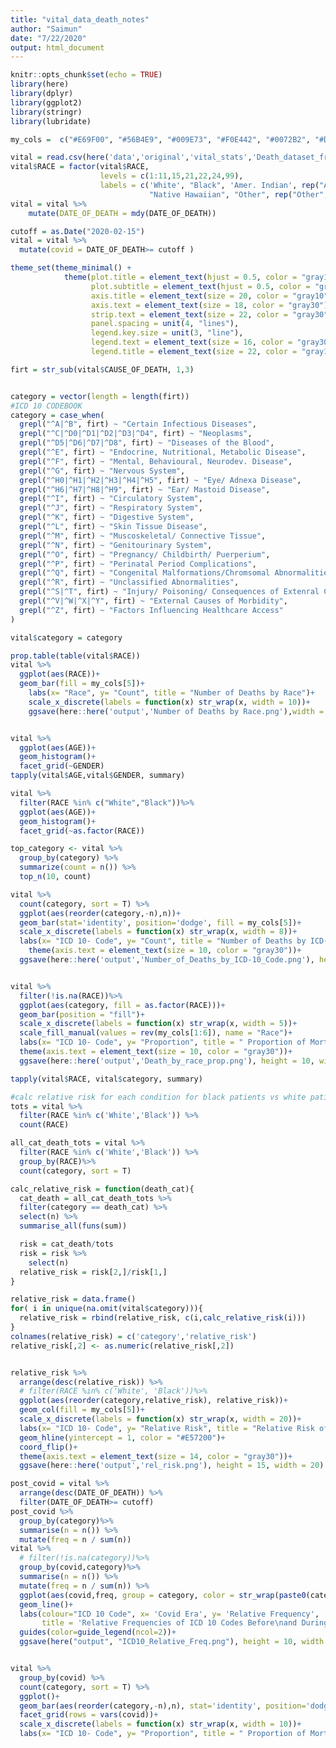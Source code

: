 ```yaml
---
title: "vital_data_death_notes"
author: "Saimun"
date: "7/22/2020"
output: html_document
---
```


```r
knitr::opts_chunk$set(echo = TRUE)
library(here)
library(dplyr)
library(ggplot2)
library(stringr)
library(lubridate)

```


```r
my_cols =  c("#E69F00", "#56B4E9", "#009E73", "#F0E442", "#0072B2", "#D55E00", "#CC79A7")

vital = read.csv(here('data','original','vital_stats','Death_dataset_from_2016_to_YTD.csv'))
vital$RACE = factor(vital$RACE,
                    levels = c(1:11,15,21,22,24,99),
                    labels = c('White', "Black", 'Amer. Indian', rep("Asian",7),
                               "Native Hawaiian", "Other", rep("Other", 4)))
vital = vital %>% 
    mutate(DATE_OF_DEATH = mdy(DATE_OF_DEATH))

cutoff = as.Date("2020-02-15")
vital = vital %>%
  mutate(covid = DATE_OF_DEATH>= cutoff )

theme_set(theme_minimal() +
            theme(plot.title = element_text(hjust = 0.5, color = "gray10", size = 24),
                  plot.subtitle = element_text(hjust = 0.5, color = "gray30", face = "italic", size = 20),
                  axis.title = element_text(size = 20, color = "gray10"),
                  axis.text = element_text(size = 18, color = "gray30"),
                  strip.text = element_text(size = 22, color = "gray30"),
                  panel.spacing = unit(4, "lines"),
                  legend.key.size = unit(3, "line"),
                  legend.text = element_text(size = 16, color = "gray30"),
                  legend.title = element_text(size = 22, color = "gray10")))
```



```r
firt = str_sub(vital$CAUSE_OF_DEATH, 1,3) 


category = vector(length = length(firt))
#ICD 10 CODEBOOK
category = case_when(
  grepl("^A|^B", firt) ~ "Certain Infectious Diseases",
  grepl("^C|^D0|^D1|^D2|^D3|^D4", firt) ~ "Neoplasms",
  grepl("^D5|^D6|^D7|^D8", firt) ~ "Diseases of the Blood",
  grepl("^E", firt) ~ "Endocrine, Nutritional, Metabolic Disease",
  grepl("^F", firt) ~ "Mental, Behavioural, Neurodev. Disease",
  grepl("^G", firt) ~ "Nervous System",
  grepl("^H0|^H1|^H2|^H3|^H4|^H5", firt) ~ "Eye/ Adnexa Disease",
  grepl("^H6|^H7|^H8|^H9", firt) ~ "Ear/ Mastoid Disease",
  grepl("^I", firt) ~ "Circulatory System",
  grepl("^J", firt) ~ "Respiratory System",
  grepl("^K", firt) ~ "Digestive System",
  grepl("^L", firt) ~ "Skin Tissue Disease",
  grepl("^M", firt) ~ "Muscoskeletal/ Connective Tissue",
  grepl("^N", firt) ~ "Genitourinary System",
  grepl("^O", firt) ~ "Pregnancy/ Childbirth/ Puerperium",
  grepl("^P", firt) ~ "Perinatal Period Complications",
  grepl("^Q", firt) ~ "Congenital Malformations/Chromsomal Abnormalities",
  grepl("^R", firt) ~ "Unclassified Abnormalities",
  grepl("^S|^T", firt) ~ "Injury/ Poisoning/ Consequences of Extenral Causes",
  grepl("^V|^W|^X|^Y", firt) ~ "External Causes of Morbidity",
  grepl("^Z", firt) ~ "Factors Influencing Healthcare Access"
)

vital$category = category
```

```r
prop.table(table(vital$RACE))
vital %>%
  ggplot(aes(RACE))+
  geom_bar(fill = my_cols[5])+
    labs(x= "Race", y= "Count", title = "Number of Deaths by Race")+
    scale_x_discrete(labels = function(x) str_wrap(x, width = 10))+
    ggsave(here::here('output','Number of Deaths by Race.png'),width = 10)


vital %>%
  ggplot(aes(AGE))+
  geom_histogram()+
  facet_grid(~GENDER)
tapply(vital$AGE,vital$GENDER, summary)

vital %>%
  filter(RACE %in% c("White","Black"))%>%
  ggplot(aes(AGE))+
  geom_histogram()+
  facet_grid(~as.factor(RACE))
```



```r
top_category <- vital %>%
  group_by(category) %>%
  summarize(count = n()) %>%
  top_n(10, count)

vital %>%
  count(category, sort = T) %>%
  ggplot(aes(reorder(category,-n),n))+
  geom_bar(stat='identity', position='dodge', fill = my_cols[5])+
  scale_x_discrete(labels = function(x) str_wrap(x, width = 8))+
  labs(x= "ICD 10- Code", y= "Count", title = "Number of Deaths by ICD-10 Code")+
    theme(axis.text = element_text(size = 10, color = "gray30"))+
  ggsave(here::here('output','Number_of_Deaths_by_ICD-10_Code.png'), height = 10, width = 20)


vital %>%
  filter(!is.na(RACE))%>%
  ggplot(aes(category, fill = as.factor(RACE)))+
  geom_bar(position = "fill")+
  scale_x_discrete(labels = function(x) str_wrap(x, width = 5))+
  scale_fill_manual(values = rev(my_cols[1:6]), name = "Race")+
  labs(x= "ICD 10- Code", y= "Proportion", title = " Proportion of Mortalities by Race")+
  theme(axis.text = element_text(size = 10, color = "gray30"))+
  ggsave(here::here('output','Death_by_race_prop.png'), height = 10, width = 20)

tapply(vital$RACE, vital$category, summary)

```

```r
#calc relative risk for each condition for black patients vs white patients
tots = vital %>% 
  filter(RACE %in% c('White','Black')) %>%
  count(RACE)

all_cat_death_tots = vital %>%
  filter(RACE %in% c('White','Black')) %>%
  group_by(RACE)%>%
  count(category, sort = T)

calc_relative_risk = function(death_cat){
  cat_death = all_cat_death_tots %>%
  filter(category == death_cat) %>%
  select(n) %>%
  summarise_all(funs(sum))

  risk = cat_death/tots 
  risk = risk %>%
    select(n)
  relative_risk = risk[2,]/risk[1,]
}

relative_risk = data.frame()
for( i in unique(na.omit(vital$category))){
  relative_risk = rbind(relative_risk, c(i,calc_relative_risk(i)))
}
colnames(relative_risk) = c('category','relative_risk')
relative_risk[,2] <- as.numeric(relative_risk[,2])


relative_risk %>%
  arrange(desc(relative_risk)) %>%
  # filter(RACE %in% c('White', 'Black'))%>%
  ggplot(aes(reorder(category,relative_risk), relative_risk))+
  geom_col(fill = my_cols[5])+
  scale_x_discrete(labels = function(x) str_wrap(x, width = 20))+
  labs(x= "ICD 10- Code", y= "Relative Risk", title = "Relative Risk of Death of Black Patients to White Patients")+
  geom_hline(yintercept = 1, color = "#E57200")+
  coord_flip()+
  theme(axis.text = element_text(size = 14, color = "gray30"))+
  ggsave(here::here('output','rel_risk.png'), height = 15, width = 20)


```

```r
post_covid = vital %>%
  arrange(desc(DATE_OF_DEATH)) %>%
  filter(DATE_OF_DEATH>= cutoff)
post_covid %>%
  group_by(category)%>%
  summarise(n = n()) %>%
  mutate(freq = n / sum(n))
vital %>%
  # filter(!is.na(category))%>%
  group_by(covid,category)%>%
  summarise(n = n()) %>%
  mutate(freq = n / sum(n)) %>%
  ggplot(aes(covid,freq, group = category, color = str_wrap(paste0(category,'\n'),20)))+
  geom_line()+
  labs(colour="ICD 10 Code", x= 'Covid Era', y= 'Relative Frequency',
       title = 'Relative Frequencies of ICD 10 Codes Before\nand During Covid Era') +
  guides(color=guide_legend(ncol=2))+
  ggsave(here("output", "ICD10_Relative_Freq.png"), height = 10, width = 15)


vital %>%
  group_by(covid) %>%
  count(category, sort = T) %>%
  ggplot()+
  geom_bar(aes(reorder(category,-n),n), stat='identity', position='dodge')+
  facet_grid(rows = vars(covid))+
  scale_x_discrete(labels = function(x) str_wrap(x, width = 10))+
  labs(x= "ICD 10- Code", y= "Proportion", title = " Proportion of Mortalities by Race")


```


